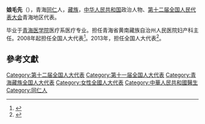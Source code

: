 '''娘毛先'''（{{bd|1953年||}}），青海[[同仁|同仁]]人，[[藏族|藏族]]，[[中华人民共和国|中华人民共和国]]政治人物、[[第十二届全国人民代表大会|第十二届全国人民代表大会]]青海地区代表。

毕业于[[青海医学院|青海医学院]]医疗系医疗专业。担任青海省黄南藏族自治州人民医院妇产科主任。2008年起担任全国人大代表<ref>{{cite news|title=全国人大代表信息-娘毛先|url=http://210.82.31.1:8084/delegate/viewDelegate.action?dbid=112575|accessdate=2013-04-05|newspaper=全国人大网|archive-url=https://web.archive.org/web/20140528032522/http://www.npc.gov.cn/delegate/viewDelegate.action?dbid=112575|archive-date=2014-05-28|dead-url=yes}}</ref>。2013年，担任全国人大代表<ref>{{cite news|title=全国人大代表信息-娘毛先|url=http://210.82.31.1:8084/delegate/viewDelegate.action?dbid=122573|accessdate=2013-04-05|newspaper=全国人大网|archive-url=https://web.archive.org/web/20140527234024/http://www.npc.gov.cn/delegate/viewDelegate.action?dbid=122573|archive-date=2014-05-27|dead-url=yes}}</ref>。

==參考文獻==
{{reflist}}
{{中华人民共和国政治人物小作品}}

{{DEFAULTSORT:Niang娘}}
[[Category:第十二届全国人大代表|Category:第十二届全国人大代表]]
[[Category:第十一届全国人大代表|Category:第十一届全国人大代表]]
[[Category:青海藏族全国人大代表|Category:青海藏族全国人大代表]]
[[Category:女性全國人大代表|Category:女性全國人大代表]]
[[Category:中華人民共和國醫生|Category:中華人民共和國醫生]]
[[Category:同仁人|Category:同仁人]]